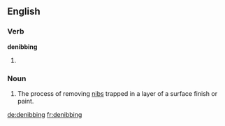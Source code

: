 ==English==
===Verb===
'''denibbing'''
#{{present participle of|denib}}

===Noun===
{{en-noun}}
# The process of removing [[nibs]] trapped in a layer of a surface finish or paint.

[[de:denibbing]]
[[fr:denibbing]]